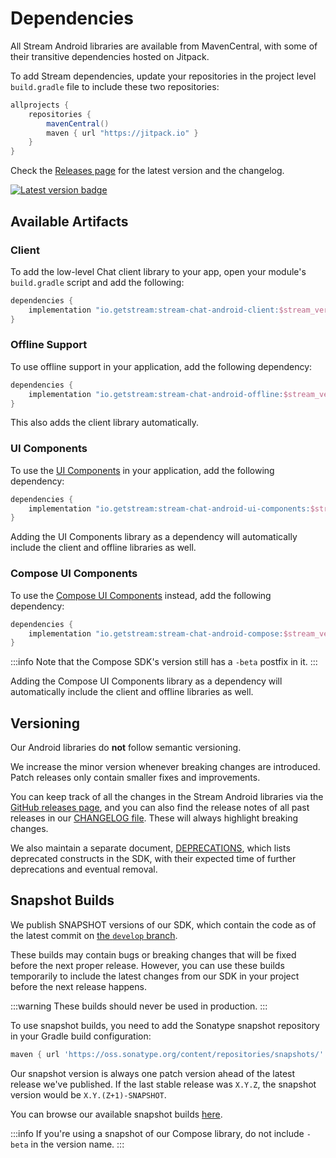 # Dependencies

All Stream Android libraries are available from MavenCentral, with some of their transitive dependencies hosted on Jitpack. 

To add Stream dependencies, update your repositories in the project level `build.gradle` file to include these two repositories:

```groovy
allprojects {
    repositories {
        mavenCentral()
        maven { url "https://jitpack.io" }
    }
}
```

Check the [Releases page](https://github.com/GetStream/stream-chat-android/releases) for the latest version and the changelog.

[![Latest version badge](https://img.shields.io/github/v/release/GetStream/stream-chat-android)](https://github.com/GetStream/stream-chat-android/releases)

## Available Artifacts

### Client

To add the low-level Chat client library to your app, open your module's `build.gradle` script and add the following:

```groovy
dependencies {
    implementation "io.getstream:stream-chat-android-client:$stream_version"
}
```

### Offline Support

To use offline support in your application, add the following dependency:

```groovy
dependencies {
    implementation "io.getstream:stream-chat-android-offline:$stream_version"
}
```

This also adds the client library automatically.

### UI Components

To use the [UI Components](../03-ui/01-overview.mdx) in your application, add the following dependency:

```groovy
dependencies {
    implementation "io.getstream:stream-chat-android-ui-components:$stream_version"
}
```

Adding the UI Components library as a dependency will automatically include the client and offline libraries as well.

### Compose UI Components

To use the [Compose UI Components](../04-compose/01-overview.mdx) instead, add the following dependency:

```groovy
dependencies {
    implementation "io.getstream:stream-chat-android-compose:$stream_version-beta"
}
```

:::info
Note that the Compose SDK's version still has a `-beta` postfix in it.
:::

Adding the Compose UI Components library as a dependency will automatically include the client and offline libraries as well.

## Versioning

Our Android libraries do **not** follow semantic versioning.

We increase the minor version whenever breaking changes are introduced. Patch releases only contain smaller fixes and improvements.

You can keep track of all the changes in the Stream Android libraries via the [GitHub releases page](https://github.com/GetStream/stream-chat-android/releases), and you can also find the release notes of all past releases in our [CHANGELOG file](https://github.com/GetStream/stream-chat-android/blob/main/CHANGELOG.md). These will always highlight breaking changes.

We also maintain a separate document, [DEPRECATIONS](https://github.com/GetStream/stream-chat-android/blob/main/DEPRECATIONS.md), which lists deprecated constructs in the SDK, with their expected time of further deprecations and eventual removal.

## Snapshot Builds

We publish SNAPSHOT versions of our SDK, which contain the code as of the latest commit on [the `develop` branch](https://github.com/GetStream/stream-chat-android/tree/develop).

These builds may contain bugs or breaking changes that will be fixed before the next proper release. However, you can use these builds temporarily to include the latest changes from our SDK in your project before the next release happens.

:::warning
These builds should never be used in production.
:::

To use snapshot builds, you need to add the Sonatype snapshot repository in your Gradle build configuration: 

```groovy
maven { url 'https://oss.sonatype.org/content/repositories/snapshots/' }
```

Our snapshot version is always one patch version ahead of the latest release we've published. If the last stable release was `X.Y.Z`, the snapshot version would be `X.Y.(Z+1)-SNAPSHOT`.

You can browse our available snapshot builds [here](https://oss.sonatype.org/content/repositories/snapshots/io/getstream/). 

:::info
If you're using a snapshot of our Compose library, do not include `-beta` in the version name.
:::
